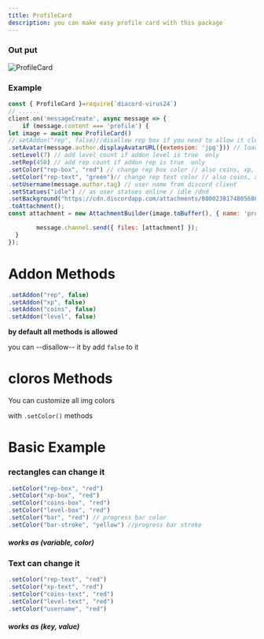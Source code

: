```yaml
---
title: ProfileCard
description: you can make easy profile card with this package
---
```



### Out put 
![ProfileCard](https://media.discordapp.net/attachments/800368245218476083/1024439816080867348/profile-image.png)

### Example
 
```js
const { ProfileCard }=require(`diacord-virus24`)
// ......
client.on('messageCreate', async message => {
	if (message.content === 'profile') {
let image = await new ProfileCard()
//.setAddon("rep", false)//disallow rep box if you need to allow it clear this line also (coins, level,xp)
.setAvatar(message.author.displayAvatarURL({extension: 'jpg'})) // loaded user avatar required extension (png, jpg,jpeg) only 
.setLevel(7) // add level count if addon level is true  only
.setRep(450) // add rep count if addon rep is true  only
.setColor("rep-box", "red") // change rep box color // also coins, xp, level use variableName-box 
.setColor("rep-text", "green")// change rep text color // also coins, xp, level use variableName-text
.setUsername(message.author.tag) // user name from discord client
.setStatues("idle") // as user statues online / idle /dnd 
.setBackground("https://cdn.discordapp.com/attachments/800023817480568852/800730959342207027/unknown.jpeg") // add background image if you didn't include this line will add custom background 
.toAttachment();
const attachment = new AttachmentBuilder(image.toBuffer(), { name: 'profile.png' });

		message.channel.send({ files: [attachment] });
  }
});
```
# Addon Methods
```js
.setAddon("rep", false)
.setAddon("xp", false)
.setAddon("coins", false)
.setAddon("level", false)

```
__by default all methods is allowed__

you can --disallow-- it by add `false` to it 

# cloros Methods

You can customize all img colors 

with `.setColor()` methods

<h1>  Basic Example </h1>
<h3> rectangles can change it </h3>

```js
.setColor("rep-box", "red")
.setColor("xp-box", "red")
.setColor("coins-box", "red")
.setColor("level-box", "red")
.setColor("bar", "red") // progress bar color
.setColor("bar-stroke", "yellow") //progress bar stroke

```
<h5> works as (variable, color) </h5>

<h3> Text can change it </h3>

```js
.setColor("rep-text", "red")
.setColor("xp-text", "red")
.setColor("coins-text", "red")
.setColor("level-text", "red")
.setColor("username", "red")

```
<h5> works as (key, value) </h5>